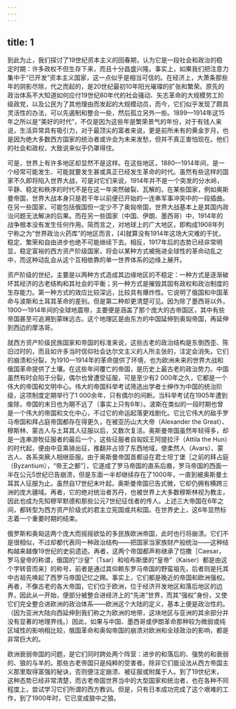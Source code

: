 ```yaml
---
---
---
```

title: 1
---




到此为止，我们探讨了19世纪资本主义的回春期，认为它是一段社会和政治的稳定时期：许多政权不但生存下来，而且十分昌盛兴隆。事实上，如果我们把注意力集中于“已开发”资本主义国家，这一点似乎是相当可信的。在经济上，大萧条那些年的阴影尽除，代之而起的，是20世纪最初10年阳光璀璨的扩张和繁荣。原先的政治体系不大知道如何应付19世纪80年代的社会骚动、矢志革命的大规模劳工阶级政党，以及公民为了其他理由而发起的大规模动员，而今，它们似乎发现了颇具灵活性的办法，可以先遏制和整合一些，然后孤立另外一些。1899—1914年这15年之所以是“美好的时代”，不仅是因为这些年是繁荣景气的年份，对于有钱人来说，生活异常具有吸引力，对于最顶尖的富者来说，更是前所未有的黄金岁月，也是因为绝大多数西方国家的统治者或许会为未来发愁，但并不真正害怕现在。他们的社会和政权，大致说来似乎仍罩得住。

可是，世界上有许多地区却显然不是这样。在这些地区，1880—1914年间，是一个经常可能发生、可能就要发生甚或真正已经发生革命的时代。虽然有些这样的国家不久即将陷入世界大战，可是对它们来说，1914年并不是一个突发的分水岭，平静、稳定和秩序的时代不是在这一年突然破裂、瓦解的。在某些国家，例如奥斯曼帝国，世界大战本身只是若干年以前便已开始的一连串军事冲突中的一段插曲。在另一些国家，可能包括俄国但一定少不了奥匈帝国，世界大战基本上是其国内政治问题无法解决的后果。而在另一些国家（中国、伊朗、墨西哥）中，1914年的战争根本没有发生任何作用。简而言之，对地球上的广大地区，即构成1908年列宁称之为“世界政治火药库”的地区而言，[4]就算没有1914年这场大灾难的干扰，稳定、繁荣和自由进步也绝不可能继续下去。相反，1917年后的态势已经非常明显，稳定富裕的西方资产阶级国家，将会以某种方式被拖进全球性的革命动乱之中，而这种动乱会从这个互相依靠的单一世界体系的边缘上展开。

资产阶级的世纪，主要是以两种方式造成其边缘地区的不稳定：一种方式是逐渐破坏其经济的古老结构和其社会的平衡；另一种方式是摧毁其固有政权和政治制度的生存能力。第一种方式的效应比较深远，比较具有爆炸性。它说明了俄国和中国革命与波斯和土耳其革命的差别。但是第二种却更清楚可见。因为除了墨西哥以外，1900—1914年间的全球地震带，主要便是涵盖了那个庞大的古帝国区，其中有些帝国甚至可追溯到蒙昧远古。这个地理区是由东方的中国延伸到奥匈帝国，再延伸到西边的摩洛哥。

就西方资产阶级民族国家和帝国的标准来说，这些古老的政治结构是东倒西歪、陈旧过时的，而且如许多当时信仰社会达尔文主义的人所主张的，注定会消失。它们的崩溃和分裂，为1910—1914年的革命提供了环境，也为欧洲未来的世界大战和俄国革命提供了土壤。在这些年间覆亡的帝国，是历史上最古老的政治势力。中国虽然有时会陷于分裂，偶尔也曾遭受征服，可是至少有2 000年之久，它都是一个伟大的帝国和文明中心。伟大的帝国科举考试筛选出学者士绅作为中国的统治阶级，这项制度定期举行了1 000余年，只有偶尔的间断。当科举考试在1905年遭到废除，帝国的末日也为期不远了（事实上只有6年）。波斯在类似的一段时期也曾是一个伟大的帝国和文化中心，不过它的命运起落更戏剧化。它比它伟大的敌手罗马帝国和拜占庭帝国都存在得更久，在被亚历山大大帝（Alexander the Great）、穆斯林、蒙古人与土耳其人征服以后，又数次复活。奥斯曼帝国虽然年轻得多，却是一连串游牧征服者的最后一个，这些征服者自匈奴王阿提拉汗（Attila the Hun）的时代起，便由中亚乘骑出征，推翻并占领了东西地域，使柔然人（Avars）、蒙古人、各系突厥人相继臣服。由于奥斯曼帝国首都设在君士坦丁堡［之前的拜占庭（Byzantium），“帝王之都”］，它遂成了罗马帝国的直系后裔，罗马帝国的西面一半在公元5世纪已告崩溃，但是东面一半却继续存在了1000年，一直到被奥斯曼土耳其人征服为止。虽然自17世纪末叶起，奥斯曼帝国已告式微，它却仍拥有横跨三洲的庞大疆域。再者，它的绝对统治者苏丹，也被世界上大多数穆斯林视为教主，因此也成为先知穆罕默德和那些公元7世纪征伐者的传人。上述三大帝国在6年之间，都转型为西方资产阶级式的君主立宪国或共和国。在世界史上，这6年显然标志着一个重要时期的结束。

俄罗斯和奥匈这两个庞大而摇摇欲坠的多民族欧洲帝国，此时也行将崩溃。它们不是很相似，不过却都代表同一种政治结构——把国家当家族财产般统治——这种结构越来越像19世纪的史前遗迹。再者，这两个帝国都声称继承了恺撒［Caesar，罗马皇帝的称谓，俄国的“沙皇”（Tsar）和哈布斯堡的“皇帝”（Kaiser）都是由这个字转音而来］的称号，前者是通过其仰赖东罗马帝国的野蛮祖先，后者则是托其中古祖先唤起了西罗马帝国记忆之赐。事实上，它们都是晚近的帝国和欧洲强权。再者，不像古老的各大帝国，它们位于欧洲，位于经济开发地区和落后地区的边界，因此从一开始，便部分被整合进经济上的“先进”世界，而其“强权”身份，又使它们完全整合进欧洲的政治体系——欧洲这个大陆的定义，基本上便是政治性的。（因为亚洲大陆向西延伸到我们称之为欧洲的地带，这块地区与亚洲的其余部分并没有显著的地理界线。）因此，如果与中国、墨西哥或伊朗革命那种较为微弱或纯区域性的影响相比较，俄国革命和奥匈帝国的崩溃对欧洲和全球政治的影响，都是非常巨大的。

欧洲衰弱帝国的问题，是它们同时跨处两个阵营：进步的和落后的、强势的和衰弱的、狼的与羊的。那些古老帝国只是纯粹的受害者。除非它们能设法从西方帝国主义那里取得富强的秘诀，否则便注定崩溃、被征服或附属于人。到了19世纪末，这种态势已经非常清楚，而古老帝国世界当中的大型国家和统治者，也在各种不同程度上，尝试学习它们所谓的西方教训。但是，只有日本成功完成了这个艰难的工作，到了1900年时，它已变成狼中之狼。